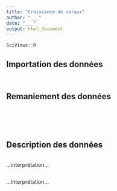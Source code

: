 ```yaml
---
title: "Croissance de coraux"
author: "___"
date: "___"
output: html_document
---
```


```r
SciViews::R
```

## Importation des données

<!--% Importez le jeu de données à partir de la copie locale au format RDS que vous avez enregistrée dans le dossier data et assignez-le à la variable `coral`. -->

```r

```

<!--% Explorez les variables de votre jeu de données avec la fonction `skim()`. -->

```r

```

## Remaniement des données

<!--% Transformez les variables `localisation` et `species` en variables facteurs. -->

```r

```

<!--% Réalisez un tableau réduit en retirant les variables `salinity`, `temperature` et `date` du jeu de données et placez ce tableau réduit dans la variable `coral2`. -->

```r

```

<!--% Affichez dans votre rapport les 10 premières lignes du tableau `coral2` -->

```r

```

<!--% À partir de `coral2`, retirez les individus qui contiennent des valeurs négatives de `gain`. -->

```r

```

<!--% Calculez les variables suivantes en une seule étape et ajoutez-les à `coral2` --> 
<!--% 1) Divisez le gain par le nombre de jours d'expérience, en g/j dans `gain_j`. -->
<!--% 2) Divisez le gain standardisé par le nombre de jours et multipliez cette nouvelle variable par 100 pour obtenir la croissance en %/j dans `gain_std_j`. --> 

```r

```

## Description des données

<!--% Réalisez au minimum deux tables résumant les données par aquarium et par espèce. Ces tables devront contenir le nombre d'observation, la valeur minimale, la valeur maximale, la médiane et la moyenne. Interpréter ces tables en maximum 5 phrases. -->

```r

```

...interprétation...

```r

```

...interprétation...
